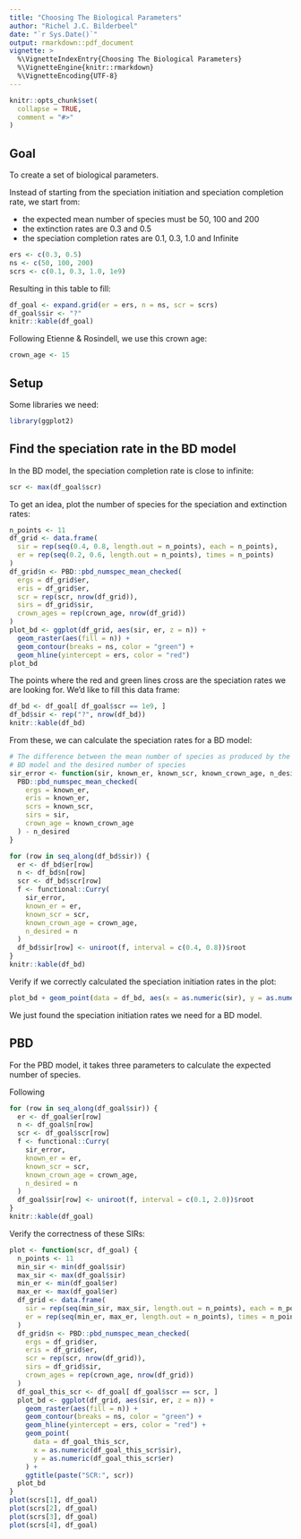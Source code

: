 ```yaml
---
title: "Choosing The Biological Parameters"
author: "Richel J.C. Bilderbeel"
date: "`r Sys.Date()`"
output: rmarkdown::pdf_document
vignette: >
  %\VignetteIndexEntry{Choosing The Biological Parameters}
  %\VignetteEngine{knitr::rmarkdown}
  %\VignetteEncoding{UTF-8}
---
```


```r
knitr::opts_chunk$set(
  collapse = TRUE,
  comment = "#>"
)
```

## Goal

To create a set of biological parameters.

Instead of starting from the speciation
initiation and speciation completion rate, we start from:

 * the expected mean number of species must be 50, 100 and 200
 * the extinction rates are 0.3 and 0.5
 * the speciation completion rates are 0.1, 0.3, 1.0 and Infinite

```r
ers <- c(0.3, 0.5)
ns <- c(50, 100, 200)
scrs <- c(0.1, 0.3, 1.0, 1e9)
```

Resulting in this table to fill:

```r
df_goal <- expand.grid(er = ers, n = ns, scr = scrs)
df_goal$sir <- "?"
knitr::kable(df_goal)
```

Following Etienne & Rosindell, we use this crown age:

```r
crown_age <- 15
```

## Setup

Some libraries we need:

```r
library(ggplot2)
```

## Find the speciation rate in the BD model

In the BD model, the speciation completion rate is close to infinite:

```r
scr <- max(df_goal$scr)
```

To get an idea, plot the number of species for the speciation and extinction rates:

```r
n_points <- 11
df_grid <- data.frame(
  sir = rep(seq(0.4, 0.8, length.out = n_points), each = n_points),  
  er = rep(seq(0.2, 0.6, length.out = n_points), times = n_points)
)
df_grid$n <- PBD::pbd_numspec_mean_checked(
  ergs = df_grid$er, 
  eris = df_grid$er, 
  scr = rep(scr, nrow(df_grid)), 
  sirs = df_grid$sir, 
  crown_ages = rep(crown_age, nrow(df_grid))
)
plot_bd <- ggplot(df_grid, aes(sir, er, z = n)) + 
  geom_raster(aes(fill = n)) + 
  geom_contour(breaks = ns, color = "green") +
  geom_hline(yintercept = ers, color = "red")
plot_bd
```

The points where the red and green lines cross are the speciation rates
we are looking for. We'd like to fill this data frame:

```r
df_bd <- df_goal[ df_goal$scr == 1e9, ]
df_bd$sir <- rep("?", nrow(df_bd))
knitr::kable(df_bd)
```

From these, we can calculate the speciation rates for a BD model:

```r
# The difference between the mean number of species as produced by the
# BD model and the desired number of species
sir_error <- function(sir, known_er, known_scr, known_crown_age, n_desired) {
  PBD::pbd_numspec_mean_checked( 
    ergs = known_er, 
    eris = known_er, 
    scrs = known_scr, 
    sirs = sir,
    crown_age = known_crown_age
  ) - n_desired
}

for (row in seq_along(df_bd$sir)) {
  er <- df_bd$er[row]
  n <- df_bd$n[row]
  scr <- df_bd$scr[row]
  f <- functional::Curry(
    sir_error,
    known_er = er, 
    known_scr = scr, 
    known_crown_age = crown_age,
    n_desired = n
  )
  df_bd$sir[row] <- uniroot(f, interval = c(0.4, 0.8))$root
}
knitr::kable(df_bd)
```

Verify if we correctly calculated the speciation initiation rates in the plot:

```r
plot_bd + geom_point(data = df_bd, aes(x = as.numeric(sir), y = as.numeric(er)))
```

We just found the speciation initiation rates we need for a BD model.

## PBD

For the PBD model, it takes three parameters to calculate the expected number of species.

Following 

```r
for (row in seq_along(df_goal$sir)) {
  er <- df_goal$er[row]
  n <- df_goal$n[row]
  scr <- df_goal$scr[row]
  f <- functional::Curry(
    sir_error,
    known_er = er, 
    known_scr = scr, 
    known_crown_age = crown_age,
    n_desired = n
  )
  df_goal$sir[row] <- uniroot(f, interval = c(0.1, 2.0))$root
}
knitr::kable(df_goal)
```

Verify the correctness of these SIRs:

```r
plot <- function(scr, df_goal) {
  n_points <- 11
  min_sir <- min(df_goal$sir)
  max_sir <- max(df_goal$sir)
  min_er <- min(df_goal$er)
  max_er <- max(df_goal$er)
  df_grid <- data.frame(
    sir = rep(seq(min_sir, max_sir, length.out = n_points), each = n_points),  
    er = rep(seq(min_er, max_er, length.out = n_points), times = n_points)
  )
  df_grid$n <- PBD::pbd_numspec_mean_checked(
    ergs = df_grid$er, 
    eris = df_grid$er, 
    scr = rep(scr, nrow(df_grid)), 
    sirs = df_grid$sir, 
    crown_ages = rep(crown_age, nrow(df_grid))
  )
  df_goal_this_scr <- df_goal[ df_goal$scr == scr, ]
  plot_bd <- ggplot(df_grid, aes(sir, er, z = n)) + 
    geom_raster(aes(fill = n)) + 
    geom_contour(breaks = ns, color = "green") +
    geom_hline(yintercept = ers, color = "red") +
    geom_point(
      data = df_goal_this_scr, 
      x = as.numeric(df_goal_this_scr$sir),
      y = as.numeric(df_goal_this_scr$er)
    ) +
    ggtitle(paste("SCR:", scr))
  plot_bd
}
plot(scrs[1], df_goal)
plot(scrs[2], df_goal)
plot(scrs[3], df_goal)
plot(scrs[4], df_goal)
```